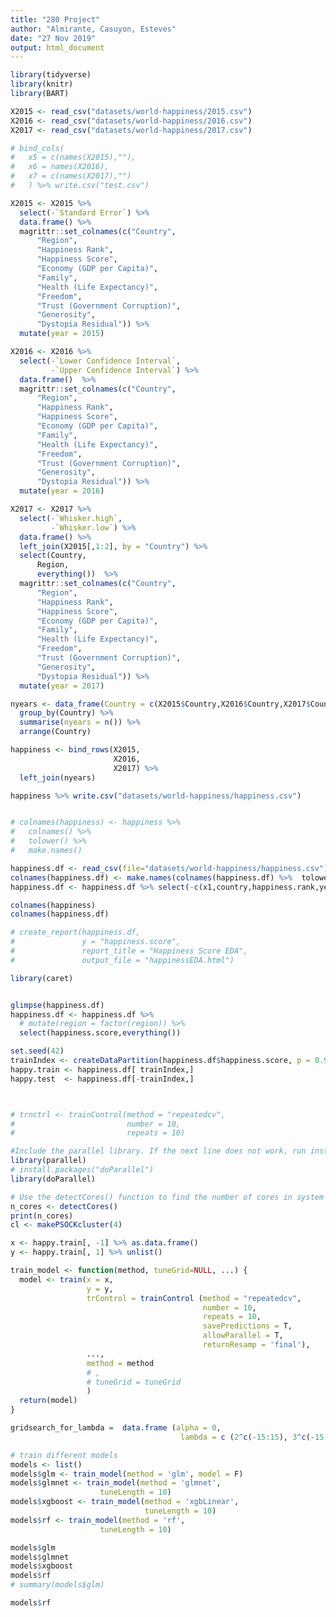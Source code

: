 ```yaml
---
title: "280 Project"
author: "Almirante, Casuyon, Esteves"
date: "27 Nov 2019"
output: html_document
---
```



```r
library(tidyverse)
library(knitr)
library(BART)
```

```r
X2015 <- read_csv("datasets/world-happiness/2015.csv")
X2016 <- read_csv("datasets/world-happiness/2016.csv")
X2017 <- read_csv("datasets/world-happiness/2017.csv")

# bind_cols(
#   x5 = c(names(X2015),""),
#   x6 = names(X2016),
#   x7 = c(names(X2017),"")
#   ) %>% write.csv("test.csv")

X2015 <- X2015 %>% 
  select(-`Standard Error`) %>%
  data.frame() %>% 
  magrittr::set_colnames(c("Country",
      "Region",
      "Happiness Rank",
      "Happiness Score",
      "Economy (GDP per Capita)",
      "Family",
      "Health (Life Expectancy)",
      "Freedom",
      "Trust (Government Corruption)",
      "Generosity",
      "Dystopia Residual")) %>% 
  mutate(year = 2015)

X2016 <- X2016 %>% 
  select(-`Lower Confidence Interval`,
         -`Upper Confidence Interval`) %>% 
  data.frame()  %>% 
  magrittr::set_colnames(c("Country",
      "Region",
      "Happiness Rank",
      "Happiness Score",
      "Economy (GDP per Capita)",
      "Family",
      "Health (Life Expectancy)",
      "Freedom",
      "Trust (Government Corruption)",
      "Generosity",
      "Dystopia Residual")) %>% 
  mutate(year = 2016)

X2017 <- X2017 %>% 
  select(-`Whisker.high`,
         -`Whisker.low`) %>%
  data.frame() %>%  
  left_join(X2015[,1:2], by = "Country") %>%
  select(Country,
      Region,
      everything())  %>% 
  magrittr::set_colnames(c("Country",
      "Region",
      "Happiness Rank",
      "Happiness Score",
      "Economy (GDP per Capita)",
      "Family",
      "Health (Life Expectancy)",
      "Freedom",
      "Trust (Government Corruption)",
      "Generosity",
      "Dystopia Residual")) %>% 
  mutate(year = 2017)

nyears <- data_frame(Country = c(X2015$Country,X2016$Country,X2017$Country)) %>% 
  group_by(Country) %>% 
  summarise(nyears = n()) %>%
  arrange(Country)

happiness <- bind_rows(X2015,
                       X2016,
                       X2017) %>% 
  left_join(nyears)

happiness %>% write.csv("datasets/world-happiness/happiness.csv")


# colnames(happiness) <- happiness %>% 
#   colnames() %>%
#   tolower() %>% 
#   make.names()
```

```r
happiness.df <- read_csv(file="datasets/world-happiness/happiness.csv")
colnames(happiness.df) <- make.names(colnames(happiness.df) %>%  tolower)
happiness.df <- happiness.df %>% select(-c(x1,country,happiness.rank,year,nyears,dystopia.residual,region))

colnames(happiness)
colnames(happiness.df)
```


```r

# create_report(happiness.df,
#               y = "happiness.score",
#               report_title = "Happiness Score EDA",
#               output_file = "happinessEDA.html")

```

```r
library(caret)


glimpse(happiness.df)
happiness.df <- happiness.df %>% 
  # mutate(region = factor(region)) %>% 
  select(happiness.score,everything())

set.seed(42)
trainIndex <- createDataPartition(happiness.df$happiness.score, p = 0.9, list = FALSE)
happy.train <- happiness.df[ trainIndex,]
happy.test  <- happiness.df[-trainIndex,]



# trnctrl <- trainControl(method = "repeatedcv",
#                         number = 10,
#                         repeats = 10)

```

```r
#Include the parallel library. If the next line does not work, run install.packages(“parallel”) first
library(parallel)
# install.packages("doParallel")
library(doParallel)

# Use the detectCores() function to find the number of cores in system
n_cores <- detectCores()
print(n_cores)
cl <- makePSOCKcluster(4)
```

```r
x <- happy.train[, -1] %>% as.data.frame()
y <- happy.train[, 1] %>% unlist()

train_model <- function(method, tuneGrid=NULL, ...) {
  model <- train(x = x,
                 y = y,
                 trControl = trainControl (method = "repeatedcv", 
                                           number = 10, 
                                           repeats = 10, 
                                           savePredictions = T, 
                                           allowParallel = T, 
                                           returnResamp = 'final'),
                 ...,
                 method = method
                 # ,
                 # tuneGrid = tuneGrid
                 )
  return(model)
}

gridsearch_for_lambda =  data.frame (alpha = 0,
                                      lambda = c (2^c(-15:15), 3^c(-15:15)))

# train different models
models <- list()
models$glm <- train_model(method = 'glm', model = F)
models$glmnet <- train_model(method = 'glmnet',
                    tuneLength = 10)
models$xgboost <- train_model(method = 'xgbLinear',
                              tuneLength = 10)
models$rf <- train_model(method = 'rf',
                    tuneLength = 10)

models$glm
models$glmnet
models$xgboost
models$rf
# summary(models$glm)

models$rf
```

